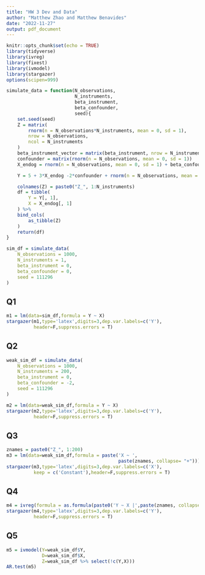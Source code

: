 ```yaml
---
title: "HW 3 Dev and Data"
author: "Matthew Zhao and Matthew Benavides"
date: "2022-11-27"
output: pdf_document
---
```


```r
knitr::opts_chunk$set(echo = TRUE)
library(tidyverse)
library(ivreg)
library(fixest)
library(ivmodel)
library(stargazer)
options(scipen=999)
```

```r
simulate_data = function(N_observations,
                         N_instruments,
                         beta_instrument,
                         beta_confounder,
                         seed){
    set.seed(seed)
    Z = matrix(
        rnorm(n = N_observations*N_instruments, mean = 0, sd = 1),
        nrow = N_observations,
        ncol = N_instruments
    )
    beta_instrument_vector = matrix(beta_instrument, nrow = N_instruments, ncol = 1)
    confounder = matrix(rnorm(n = N_observations, mean = 0, sd = 1))
    X_endog = rnorm(n = N_observations, mean = 0, sd = 1) + beta_confounder*confounder + Z %*% beta_instrument_vector

    Y = 5 + 3*X_endog -2*confounder + rnorm(n = N_observations, mean = 0, sd = 1)

    colnames(Z) = paste0("Z_", 1:N_instruments)
    df = tibble(
        Y = Y[, 1],
        X = X_endog[, 1]
    ) %>%
    bind_cols(
        as_tibble(Z)
    )
    return(df)
}

sim_df = simulate_data(
    N_observations = 1000,
    N_instruments = 1,
    beta_instrument = 0,
    beta_confounder = 0,
    seed = 111296
)
```


## Q1

```r
m1 = lm(data=sim_df,formula = Y ~ X)
stargazer(m1,type='latex',digits=3,dep.var.labels=c('Y'),
          header=F,suppress.errors = T)
```

## Q2

```r
weak_sim_df = simulate_data(
    N_observations = 1000,
    N_instruments = 200,
    beta_instrument = 0,
    beta_confounder = -2,
    seed = 111296
)
```

```r
m2 = lm(data=weak_sim_df,formula = Y ~ X)
stargazer(m2,type='latex',digits=3,dep.var.labels=c('Y'),
          header=F,suppress.errors = T)
```

## Q3

```r
znames = paste0("Z_", 1:200)
m3 = lm(data=weak_sim_df,formula = paste('X ~ ',
                                         paste(znames, collapse= "+")))
stargazer(m3,type='latex',digits=3,dep.var.labels=c('X'),
          keep = c('Constant'),header=F,suppress.errors = T)
```

## Q4

```r
m4 = ivreg(formula = as.formula(paste0('Y ~ X |',paste(znames, collapse= "+"))),data=weak_sim_df)
stargazer(m4,type='latex',digits=3,dep.var.labels=c('Y'),
          header=F,suppress.errors = T)
```

## Q5

```r
m5 = ivmodel(Y=weak_sim_df$Y,
             D=weak_sim_df$X,
             Z=weak_sim_df %>% select(!c(Y,X)))
AR.test(m5)
```

